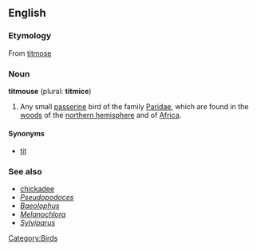 ==English==
{{wikipedia}}
===Etymology===
From [[titmose]]

===Noun===
'''titmouse''' (plural: '''titmice''')

# Any small [[passerine]] bird of the family [[Paridae]], which are found in the [[woods]] of the [[northern hemisphere]] and of [[Africa]].

====Synonyms====
*[[tit]]

===See also===
*[[chickadee]]
*''[[Pseudopodoces]]''
*''[[Baeolophus]]''
*''[[Melanochlora]]''
*''[[Sylviparus]]''

[[Category:Birds]]